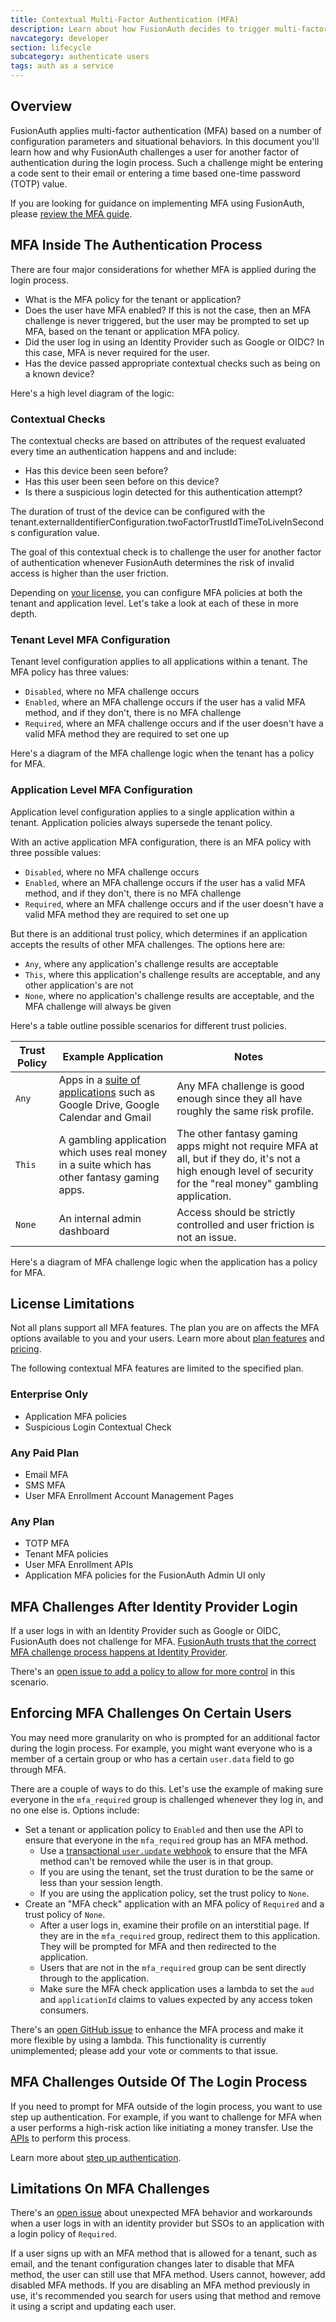 ```yaml
---
title: Contextual Multi-Factor Authentication (MFA)
description: Learn about how FusionAuth decides to trigger multi-factor authentication (MFA) in the login flow.
navcategory: developer
section: lifecycle
subcategory: authenticate users
tags: auth as a service
---
```


## Overview

FusionAuth applies multi-factor authentication (MFA) based on a number of configuration parameters and situational behaviors. In this document you'll learn how and why FusionAuth challenges a user for another factor of authentication during the login process. Such a challenge might be entering a code sent to their email or entering a time based one-time password (TOTP) value.

If you are looking for guidance on implementing MFA using FusionAuth, please [review the MFA guide](/docs/lifecycle/authenticate-users/multi-factor-authentication).

## MFA Inside The Authentication Process

There are four major considerations for whether MFA is applied during the login process.

* What is the MFA policy for the tenant or application?
* Does the user have MFA enabled? If this is not the case, then an MFA challenge is never triggered, but the user may be prompted to set up MFA, based on the tenant or application MFA policy.
* Did the user log in using an Identity Provider such as Google or OIDC? In this case, MFA is never required for the user.
* Has the device passed appropriate contextual checks such as being on a known device?

Here's a high level diagram of the logic:

<MfaDecisionTree alt="High level diagram of MFA logic."/>

### Contextual Checks

The contextual checks are based on attributes of the request evaluated every time an authentication happens and and include:

* Has this device been seen before?
* Has this user been seen before on this device?
* Is there a suspicious login detected for this authentication attempt?

The duration of trust of the device can be configured with the <InlineField>tenant.externalIdentifierConfiguration.twoFactorTrustIdTimeToLiveInSeconds</InlineField> configuration value.

The goal of this contextual check is to challenge the user for another factor of authentication whenever FusionAuth determines the risk of invalid access is higher than the user friction.

Depending on [your license](#license-limitations), you can configure MFA policies at both the tenant and application level. Let's take a look at each of these in more depth.

### Tenant Level MFA Configuration

Tenant level configuration applies to all applications within a tenant. The MFA policy has three values:

* `Disabled`, where no MFA challenge occurs
* `Enabled`, where an MFA challenge occurs if the user has a valid MFA method, and if they don't, there is no MFA challenge
* `Required`, where an MFA challenge occurs and if the user doesn't have a valid MFA method they are required to set one up

Here's a diagram of the MFA challenge logic when the tenant has a policy for MFA.

<TenantMfaDecisionTree alt="Diagram of tenant MFA decision logic."/>

### Application Level MFA Configuration

Application level configuration applies to a single application within a tenant. Application policies always supersede the tenant policy.

With an active application MFA configuration, there is an MFA policy with three possible values:

* `Disabled`, where no MFA challenge occurs
* `Enabled`, where an MFA challenge occurs if the user has a valid MFA method, and if they don't, there is no MFA challenge
* `Required`, where an MFA challenge occurs and if the user doesn't have a valid MFA method they are required to set one up

But there is an additional trust policy, which determines if an application accepts the results of other MFA challenges. The options here are:

* `Any`, where any application's challenge results are acceptable
* `This`, where this application's challenge results are acceptable, and any other application's are not
* `None`, where no application's challenge results are acceptable, and the MFA challenge will always be given

Here's a table outline possible scenarios for different trust policies.

| Trust Policy             | Example Application                  | Notes                                                                 |
|--------------------------|--------------------------------------|-----------------------------------------------------------------------|
| `Any`           | Apps in a [suite of applications](/docs/get-started/use-cases/app-suite) such as Google Drive, Google Calendar and Gmail           | Any MFA challenge is good enough since they all have roughly the same risk profile. |
| `This`          | A gambling application which uses real money in a suite which has other fantasy gaming apps. | The other fantasy gaming apps might not require MFA at all, but if they do, it's not a high enough level of security for the "real money" gambling application. |
| `None`          | An internal admin dashboard | Access should be strictly controlled and user friction is not an issue. |


Here's a diagram of MFA challenge logic when the application has a policy for MFA.

<ApplicationMfaDecisionTree alt="Diagram of application MFA decision logic."/>

## License Limitations

Not all plans support all MFA features. The plan you are on affects the MFA options available to you and your users. Learn more about [plan features](/docs/get-started/core-concepts/premium-features) and [pricing](/pricing).

The following contextual MFA features are limited to the specified plan.

### Enterprise Only

* Application MFA policies
* Suspicious Login Contextual Check

### Any Paid Plan

* Email MFA
* SMS MFA
* User MFA Enrollment Account Management Pages

### Any Plan

* TOTP MFA
* Tenant MFA policies
* User MFA Enrollment APIs
* Application MFA policies for the FusionAuth Admin UI only

## MFA Challenges After Identity Provider Login

If a user logs in with an Identity Provider such as Google or OIDC, FusionAuth does not challenge for MFA. [FusionAuth trusts that the correct MFA challenge process happens at Identity Provider](/docs/lifecycle/authenticate-users/identity-providers/#account-security). 

There's an [open issue to add a policy to allow for more control](https://github.com/FusionAuth/fusionauth-issues/issues/2005) in this scenario.

## Enforcing MFA Challenges On Certain Users 

You may need more granularity on who is prompted for an additional factor during the login process. For example, you might want everyone who is a member of a certain group or who has a certain `user.data` field to go through MFA.

There are a couple of ways to do this. Let's use the example of making sure everyone in the `mfa_required` group is challenged whenever they log in, and no one else is. Options include:

* Set a tenant or application policy to `Enabled` and then use the API to ensure that everyone in the `mfa_required` group has an MFA method.
  * Use a [transactional `user.update` webhook](/docs/extend/events-and-webhooks/events/user-update) to ensure that the MFA method can't be removed while the user is in that group.
  * If you are using the tenant, set the trust duration to be the same or less than your session length.
  * If you are using the application policy, set the trust policy to `None`.
* Create an "MFA check" application with an MFA policy of `Required` and a trust policy of `None`.
  * After a user logs in, examine their profile on an interstitial page. If they are in the `mfa_required` group, redirect them to this application. They will be prompted for MFA and then redirected to the application.
  * Users that are not in the `mfa_required` group can be sent directly through to the application.
  * Make sure the MFA check application uses a lambda to set the `aud` and `applicationId` claims to values expected by any access token consumers.

There's an [open GitHub issue](https://github.com/FusionAuth/fusionauth-issues/issues/2309) to enhance the MFA process and make it more flexible by using a lambda. This functionality is currently unimplemented; please add your vote or comments to that issue.

## MFA Challenges Outside Of The Login Process

If you need to prompt for MFA outside of the login process, you want to use step up authentication. For example, if you want to challenge for MFA when a user performs a high-risk action like initiating a money transfer. Use the [APIs](/docs/apis/two-factor#start-multi-factor) to perform this process.

Learn more about [step up authentication](/docs/lifecycle/authenticate-users/multi-factor-authentication#step-up-auth).

## Limitations On MFA Challenges

There's an [open issue](https://github.com/FusionAuth/fusionauth-issues/issues/2357) about unexpected MFA behavior and workarounds when a user logs in with an identity provider but SSOs to an application with a login policy of `Required`.

If a user signs up with an MFA method that is allowed for a tenant, such as email, and the tenant configuration changes later to disable that MFA method, the user can still use that MFA method. Users cannot, however, add disabled MFA methods. If you are disabling an MFA method previously in use, it's recommended you search for users using that method and remove it using a script and updating each user.
